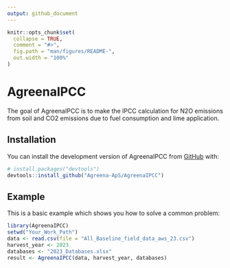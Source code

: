 ```yaml
---
output: github_document
---
```


<!-- README.md is generated from README.Rmd. Please edit that file -->

```r
knitr::opts_chunk$set(
  collapse = TRUE,
  comment = "#>",
  fig.path = "man/figures/README-",
  out.width = "100%"
)
```

# AgreenaIPCC

<!-- badges: start -->

<!-- badges: end -->

The goal of AgreenaIPCC is to make the IPCC calculation for N2O emissions from soil and CO2 emissions due to fuel consumption and lime application.

## Installation

You can install the development version of AgreenaIPCC from [GitHub](https://github.com/) with:

``` r
# install.packages("devtools")
devtools::install_github("Agreena-ApS/AgreenaIPCC")
```

## Example

This is a basic example which shows you how to solve a common problem:

```r
library(AgreenaIPCC)
setwd("Your_Work_Path")
data <- read.csv(file = "All_Baseline_field_data_aws_23.csv")
harvest_year <- 2023
databases <- "2023_Databases.xlsx"
result <- AgreenaIPCC(data, harvest_year, databases)
```
